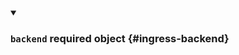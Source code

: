 
<details className="config-field" data-expandable="false" open>
<summary>

### `backend` <span className="config-field-required" data-required="false">required</span> <span className="config-field-type">object</span> <span className="config-field-default"></span> <span className="config-field-enum"></span> {#ingress-backend}



</summary>



</details>
